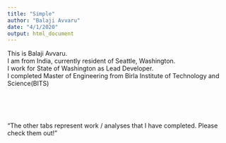 ```yaml
---
title: "Simple"
author: "Balaji Avvaru"
date: "4/1/2020"
output: html_document
---
```



This is Balaji Avvaru.  
I am from India, currently resident of Seattle, Washington.  
I work for State of Washington as Lead Developer.  
I completed Master of Engineering from Birla Institute of Technology and Science(BITS)




<br>
<br>
<br>


“The other tabs represent work / analyses that I have completed. Please check them out!”